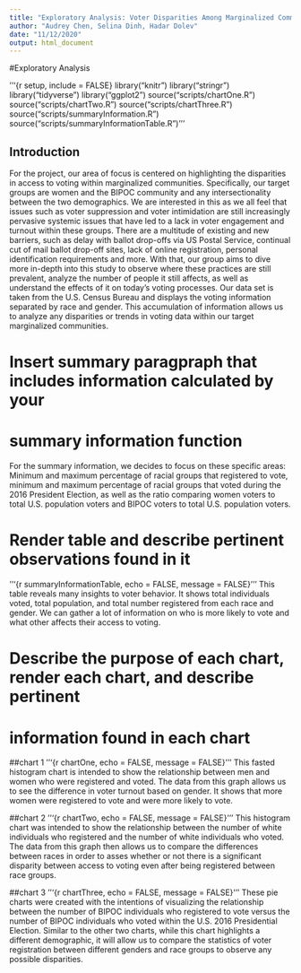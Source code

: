 ```yaml
---
title: "Exploratory Analysis: Voter Disparities Among Marginalized Communities"
author: "Audrey Chen, Selina Dinh, Hadar Dolev"
date: "11/12/2020"
output: html_document
---
```

#Exploratory Analysis

'''{r setup, include = FALSE}
library("knitr")
library("stringr")
library("tidyverse")
library("ggplot2")
source("scripts/chartOne.R")
source("scripts/chartTwo.R")
source("scripts/chartThree.R")
source("scripts/summaryInformation.R")
source("scripts/summaryInformationTable.R")
'''

## Introduction
For the project, our area of focus is centered on highlighting the disparities
in access to voting within marginalized communities. Specifically, our target 
groups are women and the BIPOC community and any intersectionality between the
two demographics. We are interested in this as we all feel that issues such as
voter suppression and voter intimidation are still increasingly pervasive 
systemic issues that have led to a lack in voter engagement and turnout within
these groups. There are a multitude of existing and new barriers, such as 
delay with ballot drop-offs via US Postal Service, continual cut of mail 
ballot drop-off sites, lack of online registration, personal identification 
requirements and more. With that, our group aims to dive more in-depth into 
this study to observe where these practices are still prevalent, analyze the 
number of people it still affects, as well as understand the effects of it on 
today’s voting processes. Our data set is taken from the U.S. Census Bureau 
and displays the voting information separated by race and gender. This 
accumulation of information allows us to analyze any disparities or trends 
in voting data within our target marginalized communities.

# Insert summary paragpraph that includes information calculated by your
# summary information function 
For the summary information, we decides to focus on these specific areas: 
Minimum and maximum percentage of racial groups that registered to vote,
minimum and maximum percentage of racial groups that voted during the 2016 
President Election, as well as the ratio comparing women voters to total U.S.
population voters and BIPOC voters to total U.S. population voters. 

# Render table and describe pertinent observations found in it 
'''{r summaryInformationTable, echo = FALSE, message =  FALSE}
'''
This table reveals many insights to voter behavior. It shows total  individuals voted, 
total population, and total number registered from each race and gender. We can gather 
a lot of information on who is more likely to vote and what other affects their access 
to voting. 


# Describe the purpose of each chart, render each chart, and describe pertinent
# information found in each chart 

##chart 1
'''{r chartOne, echo = FALSE, message =  FALSE}
'''
This fasted histogram chart is intended to show the relationship between men and women 
who were registered and voted. The data from this graph allows us to see the 
difference in voter turnout based on gender. It shows that more women were registered 
to vote and were more likely to vote.  

##chart 2
'''{r chartTwo, echo = FALSE, message =  FALSE}
'''
This histogram chart was intended to show the relationship between the number 
of white individuals who registered and the number of white individuals who 
voted. The data from this graph then allows us to compare the differences 
between races in order to asses whether or not there is a significant disparity
between access to voting even after being registered between race groups.

##chart 3
'''{r chartThree, echo = FALSE, message =  FALSE}
'''
These pie charts were created with the intentions of visualizing the relationship
between the number of BIPOC individuals who registered to vote versus the
number of BIPOC individuals who voted within the U.S. 2016 Presidential 
Election. Similar to the other two charts, while this chart highlights a
different demographic, it will allow us to compare the statistics 
of voter registration between different genders and race groups to observe any
possible disparities. 
